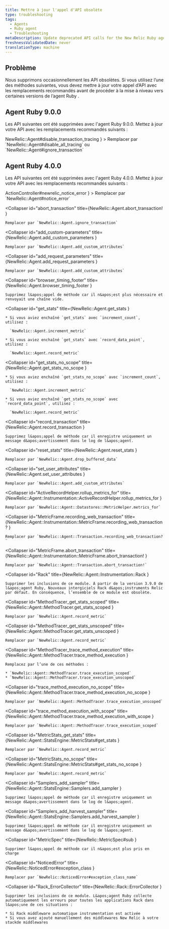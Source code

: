```yaml
---
title: Mettre à jour l'appel d'API obsolète
type: troubleshooting
tags:
  - Agents
  - Ruby agent
  - Troubleshooting
metaDescription: Update deprecated API calls for the New Relic Ruby agent.
freshnessValidatedDate: never
translationType: machine
---
```


## Problème

Nous supprimons occasionnellement les API obsolètes. Si vous utilisez l’une des méthodes suivantes, vous devez mettre à jour votre appel d’API avec les remplacements recommandés avant de procéder à la mise à niveau vers certaines versions de l’agent Ruby .

## Agent Ruby 9.0.0

Les API suivantes ont été supprimées avec l&apos;agent Ruby 9.0.0. Mettez à jour votre API avec les remplacements recommandés suivants :

<CollapserGroup>
  <Collapser
    id="disable_transaction_tracing"
    title={<InlineCode>NewRelic::Agent#disable_transaction_tracing</InlineCode>
    }
  >
    Remplacer par `NewRelic::Agent#disable_all_tracing` ou `NewRelic::Agent#ignore_transaction`
  </Collapser>
</CollapserGroup>

## Agent Ruby 4.0.0

Les API suivantes ont été supprimées avec l&apos;agent Ruby 4.0.0. Mettez à jour votre API avec les remplacements recommandés suivants :

<CollapserGroup>
  <Collapser
    id="newrelic_notice_error"
    title={<InlineCode>ActionController#newrelic_notice_error</InlineCode>
    }
  >
    Remplacer par `NewRelic::Agent#notice_error`
  </Collapser>

  <Collapser
    id="abort_transaction"
    title={<InlineCode>NewRelic::Agent.abort_transaction!</InlineCode>
    }
  >
    Remplacer par `NewRelic::Agent.ignore_transaction`
  </Collapser>

  <Collapser
    id="add_custom-parameters"
    title={<InlineCode>NewRelic::Agent.add_custom_parameters</InlineCode>
    }
  >
    Remplacer par `NewRelic::Agent.add_custom_attributes`
  </Collapser>

  <Collapser
    id="add_request_parameters"
    title={<InlineCode>NewRelic::Agent.add_request_parameters</InlineCode>
    }
  >
    Remplacer par `NewRelic::Agent.add_custom_attributes`
  </Collapser>

  <Collapser
    id="browser_timing_footer"
    title={<InlineCode>NewRelic::Agent.browser_timing_footer</InlineCode>
    }
  >
    Supprimez l&apos;appel de méthode car il n&apos;est plus nécessaire et renvoyait une chaîne vide.
  </Collapser>

  <Collapser
    id="get_stats"
    title={<InlineCode>NewRelic::Agent.get_stats</InlineCode>
    }
  >
    * Si vous aviez enchaîné `get_stats` avec `increment_count`, utilisez :

      `NewRelic::Agent.increment_metric`

    * Si vous aviez enchaîné `get_stats` avec `record_data_point`, utilisez :

      `NewRelic::Agent.record_metric`
  </Collapser>

  <Collapser
    id="get_stats_no_scope"
    title={<InlineCode>NewRelic::Agent.get_stats_no_scope</InlineCode>
    }
  >
    * Si vous aviez enchaîné `get_stats_no_scope` avec `increment_count`, utilisez :

      `NewRelic::Agent.increment_metric`

    * Si vous aviez enchaîné `get_stats_no_scope` avec `record_data_point`, utilisez :

      `NewRelic::Agent.record_metric`
  </Collapser>

  <Collapser
    id="record_transaction"
    title={<InlineCode>NewRelic::Agent.record_transaction</InlineCode>
    }
  >
    Supprimez l&apos;appel de méthode car il enregistre uniquement un message d&apos;avertissement dans le log de l&apos;agent.
  </Collapser>

  <Collapser
    id="reset_stats"
    title={<InlineCode>NewRelic::Agent.reset_stats</InlineCode>
    }
  >
    Remplacer par `NewRelic::Agent.drop_buffered_data`
  </Collapser>

  <Collapser
    id="set_user_attributes"
    title={<InlineCode>NewRelic::Agent.set_user_attributes</InlineCode>
    }
  >
    Remplacer par `NewRelic::Agent.add_custom_attributes`
  </Collapser>

  <Collapser
    id="ActiveRecordHelper.rollup_metrics_for"
    title={<InlineCode>NewRelic::Agent::Instrumentation::ActiveRecordHelper.rollup_metrics_for</InlineCode>
    }
  >
    Remplacer par `NewRelic::Agent::Datastores::MetricHelper.metrics_for`
  </Collapser>

  <Collapser
    id="MetricFrame.recording_web_transaction"
    title={<InlineCode>NewRelic::Agent::Instrumentation::MetricFrame.recording_web_transaction?</InlineCode>
    }
  >
    Remplacer par `NewRelic::Agent::Transaction.recording_web_transaction?`
  </Collapser>

  <Collapser
    id="MetricFrame.abort_transaction"
    title={<InlineCode>NewRelic::Agent::Instrumentation::MetricFrame.abort_transaction!</InlineCode>
    }
  >
    Remplacer par `NewRelic::Agent::Transaction.abort_transaction!`
  </Collapser>

  <Collapser
    id="Rack"
    title={<InlineCode>NewRelic::Agent::Instrumentation::Rack</InlineCode>
    }
  >
    Supprimer les inclusions de ce module. À partir de la version 3.9.0 de l&apos;agent Ruby, Nouveaux intergiciels Rack d&apos;instruments Relic par défaut. En conséquence, l’ensemble de ce module est obsolète.
  </Collapser>

  <Collapser
    id="MethodTracer_get_stats_scoped"
    title={<InlineCode>NewRelic::Agent::MethodTracer.get_stats_scoped</InlineCode>
    }
  >
    Remplacer par `NewRelic::Agent.record_metric`
  </Collapser>

  <Collapser
    id="MethodTracer_get_stats_unscoped"
    title={<InlineCode>NewRelic::Agent::MethodTracer.get_stats_unscoped</InlineCode>
    }
  >
    Remplacer par `NewRelic::Agent.record_metric`
  </Collapser>

  <Collapser
    id="MethodTracer_trace_method_execution"
    title={<InlineCode>NewRelic::Agent::MethodTracer.trace_method_execution</InlineCode>
    }
  >
    Remplacez par l’une de ces méthodes :

    * `NewRelic::Agent::MethodTracer.trace_execution_scoped`
    * `NewRelic::Agent::MethodTracer.trace_execution_unscoped`
  </Collapser>

  <Collapser
    id="trace_method_execution_no_scope"
    title={<InlineCode>NewRelic::Agent::MethodTracer.trace_method_execution_no_scope</InlineCode>
    }
  >
    Remplacer par `NewRelic::Agent::MethodTracer.trace_execution_unscoped`
  </Collapser>

  <Collapser
    id="trace_method_execution_with_scope"
    title={<InlineCode>NewRelic::Agent::MethodTracer.trace_method_execution_with_scope</InlineCode>
    }
  >
    Remplacer par `NewRelic::Agent::MethodTracer.trace_execution_scoped`
  </Collapser>

  <Collapser
    id="MetricStats_get_stats"
    title={<InlineCode>NewRelic::Agent::StatsEngine::MetricStats#get_stats</InlineCode>
    }
  >
    Remplacer par `NewRelic::Agent.record_metric`
  </Collapser>

  <Collapser
    id="MetricStats_no_scope"
    title={<InlineCode>NewRelic::Agent::StatsEngine::MetricStats#get_stats_no_scope</InlineCode>
    }
  >
    Remplacer par `NewRelic::Agent.record_metric`
  </Collapser>

  <Collapser
    id="Samplers_add_sampler"
    title={<InlineCode>NewRelic::Agent::StatsEngine::Samplers.add_sampler</InlineCode>
    }
  >
    Supprimez l&apos;appel de méthode car il enregistre uniquement un message d&apos;avertissement dans le log de l&apos;agent.
  </Collapser>

  <Collapser
    id="Samplers_add_harvest_sampler"
    title={<InlineCode>NewRelic::Agent::StatsEngine::Samplers.add_harvest_sampler</InlineCode>
    }
  >
    Supprimez l&apos;appel de méthode car il enregistre uniquement un message d&apos;avertissement dans le log de l&apos;agent.
  </Collapser>

  <Collapser
    id="MetricSpec"
    title={<InlineCode>NewRelic::MetricSpec#sub</InlineCode>
    }
  >
    Supprimer l&apos;appel de méthode car il n&apos;est plus pris en charge
  </Collapser>

  <Collapser
    id="NoticedError"
    title={<InlineCode>NewRelic::NoticedError#exception_class</InlineCode>
    }
  >
    Remplacer par `NewRelic::NoticedError#exception_class_name`
  </Collapser>

  <Collapser
    id="Rack_ErrorCollector"
    title={<InlineCode>NewRelic::Rack::ErrorCollector</InlineCode>
    }
  >
    Supprimer les inclusions de ce module. L&apos;agent Ruby collecte automatiquement les erreurs pour toutes les applications Rack dans l&apos;une de ces situations :

    * Si Rack middleware automatique instrumentation est activée
    * Si vous avez ajouté manuellement des middlewares New Relic à votre stackde middlewares
  </Collapser>
</CollapserGroup>